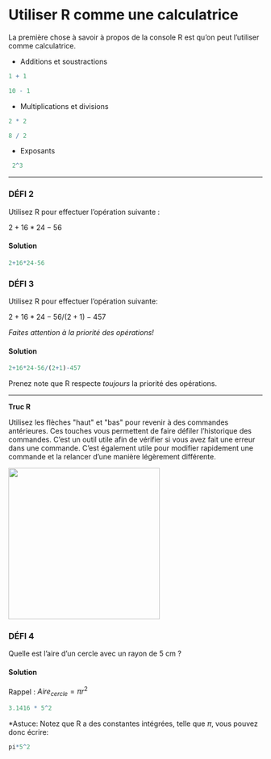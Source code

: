 # Utiliser R comme une calculatrice

La première chose à savoir à propos de la console R est qu'on peut
l'utiliser comme calculatrice.

* Additions et soustractions
```r
1 + 1

```

```r
10 - 1

```

* Multiplications et divisions
```r
2 * 2

```

```r
8 / 2

```

* Exposants
```r
 2^3

```

------------------------------------------------------------------------

### DÉFI 2

Utilisez R pour effectuer l'opération suivante : 

$2 + 16 * 24 - 56$

#### Solution {-}
```r
2+16*24-56
```


### DÉFI 3

Utilisez R pour effectuer l'opération suivante: 

$2 + 16 * 24 - 56 / (2 + 1) - 457$

*Faites attention à la priorité des opérations!*

#### Solution {-}
```r
2+16*24-56/(2+1)-457
```

Prenez note que R respecte *toujours* la priorité des opérations.

------------------------------------------------------------------------

**Truc R**

Utilisez les flèches \"haut\" et \"bas\" pour revenir à des commandes
antérieures. Ces touches vous permettent de faire défiler l'historique
des commandes. C'est un outil utile afin de vérifier si vous avez fait
une erreur dans une commande. C'est également utile pour modifier
rapidement une commande et la relancer d'une manière légèrement
différente.

![](images//arrow_keys.png){width="300"}

### DÉFI 4

Quelle est l'aire d'un cercle avec un rayon de 5 cm ?

#### Solution {-}

Rappel : ${Aire_{cercle} = \pi r^2}$

```r
3.1416 * 5^2
```

*Astuce: Notez que R a des constantes intégrées, telle que ${\pi}$, vous pouvez donc écrire:

```r
pi*5^2
```
